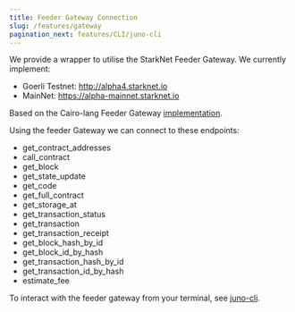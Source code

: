```yaml
---
title: Feeder Gateway Connection
slug: /features/gateway
pagination_next: features/CLI/juno-cli
---
```


We provide a wrapper to utilise the StarkNet Feeder Gateway. We currently implement:

- Goerli Testnet: http://alpha4.starknet.io
- MainNet: https://alpha-mainnet.starknet.io

Based on the Cairo-lang Feeder Gateway [implementation](https://github.com/starkware-libs/cairo-lang/blob/master/src/starkware/starknet/services/api/feeder_gateway/feeder_gateway_client.py).

Using the feeder Gateway we can connect to these endpoints:
- get_contract_addresses
- call_contract
- get_block
- get_state_update
- get_code
- get_full_contract
- get_storage_at
- get_transaction_status
- get_transaction
- get_transaction_receipt
- get_block_hash_by_id
- get_block_id_by_hash
- get_transaction_hash_by_id
- get_transaction_id_by_hash
- estimate_fee

To interact with the feeder gateway from your terminal, see [juno-cli](../cli).